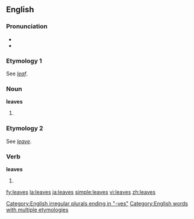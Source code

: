 ==English==

{{rank|trust|perfectly|fixed|851|leaves|chair|date|summer}}

===Pronunciation===
*{{IPA|/liːvz/}}
*{{audio|en-us-leaves.ogg|Audio (US)}}

===Etymology 1===
See ''[[leaf]]''.

===Noun===
'''leaves'''

# {{plural of|[[leaf]]}}

===Etymology 2===
See ''[[leave]]''.

===Verb===
'''leaves'''

# {{third-person singular of|[[leaf]]|lang=English}}

[[Category:English irregular plurals ending in "-ves"]]
[[Category:English words with multiple etymologies]]

[[fy:leaves]]
[[la:leaves]]
[[ja:leaves]]
[[simple:leaves]]
[[vi:leaves]]
[[zh:leaves]]